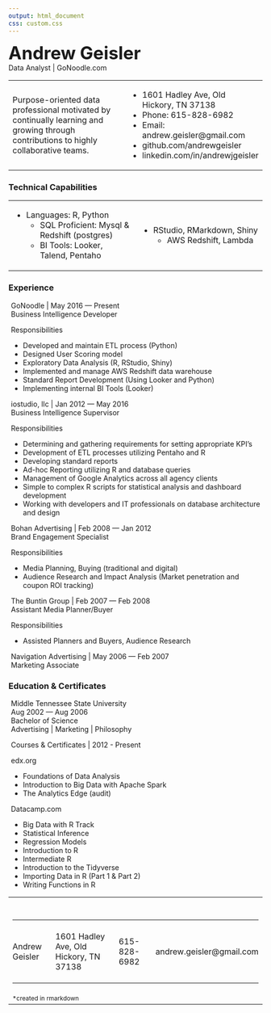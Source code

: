```yaml
---
output: html_document
css: custom.css
---
```


<div class="header">
<span style="font-size: 250%;font-weight:bold;">Andrew Geisler </span><br/>
<span style="font-size: 100%;font-weight:normal;">Data Analyst |  GoNoodle.com</span>
</div>


<table width="100%"><tr><td width="60%">

Purpose-oriented data professional motivated by continually learning and growing through contributions to highly collaborative teams. 
  
</td><td width="1%"><td width="39%">
- 1601 Hadley Ave, Old Hickory, TN 37138
- Phone: 615-828-6982
- Email: andrew.geisler@gmail.com 
- github.com/andrewgeisler
- linkedin.com/in/andrewjgeisler
</td><tr></table>

<div>

### Technical Capabilities

<table width="80%">
<tr>
<td width="50%">
  - Languages: R, Python
  - SQL Proficient: Mysql & Redshift (postgres)
  - BI Tools: Looker, Talend, Pentaho
</td>
<td width="50%">
  - RStudio, RMarkdown, Shiny
  - AWS Redshift, Lambda
</td></tr>
</table>
</div>


<div class="column-left">

### Experience

<div style="padding-left:5px;">
<span class="callout">
GoNoodle | May 2016 — Present<br/>
Business Intelligence Developer
</span>

Responsibilities

  - Developed and maintain ETL process (Python) 
  - Designed User Scoring model 
  - Exploratory Data Analysis (R, RStudio, Shiny) 
  - Implemented and manage AWS Redshift data warehouse 
  - Standard Report Development (Using Looker and Python) 
  - Implementing internal BI Tools (Looker)

<span class="callout">
iostudio, llc | Jan 2012 — May 2016 <br />
Business Intelligence Supervisor
</span>

Responsibilities

  - Determining and gathering requirements for setting appropriate KPI's
  - Development of ETL processes utilizing Pentaho and R
  - Developing standard reports
  - Ad-hoc Reporting utilizing R and database queries
  - Management of Google Analytics across all agency clients
  - Simple to complex R scripts for statistical analysis and dashboard development
  - Working with developers and IT professionals on database architecture and design

<span class="callout">
Bohan Advertising | Feb 2008 — Jan 2012 <br />
Brand Engagement Specialist
</span>

Responsibilities

  - Media Planning, Buying (traditional and digital)
  - Audience Research and Impact Analysis (Market penetration and coupon ROI tracking)

<span class="callout">
The Buntin Group | Feb 2007 — Feb 2008 <br />
Assistant Media Planner/Buyer
</span>

Responsibilities

  - Assisted Planners and Buyers, Audience Research

<span class="callout">
Navigation Advertising | May 2006 — Feb 2007 <br />
Marketing Associate
</span>
</div></div>

<div class="column-space"></div>

<div class="column-right">

### Education & Certificates
<div style="padding-left:5px;">
<span class="callout">
Middle Tennessee State University<br/> 
Aug 2002 — Aug 2006<br/>
Bachelor of Science<br/></span>
Advertising | Marketing | Philosophy 


<span class="callout">
Courses & Certificates | 2012 - Present <br /></span>


<span class="callout">edx.org</span>

  - Foundations of Data Analysis
  - Introduction to Big Data with Apache Spark
  - The Analytics Edge (audit)

<span class="callout">Datacamp.com</span>

  - Big Data with R Track
  - Statistical Inference
  - Regression Models
  - Introduction to R
  - Intermediate R
  - Introduction to the Tidyverse
  - Importing Data in R (Part 1 & Part 2)
  - Writing Functions in R

</div></div>



<div class="footer">


<table width="100%">
<tr><td colspan="4"><br></td></tr>
<tr><td colspan="4"><hr></td></tr>
<tr>
<td>Andrew Geisler</td>
<td>1601 Hadley Ave, Old Hickory, TN 37138</td>
<td>615-828-6982</td>
<td>andrew.geisler@gmail.com</td>
</tr>
<tr><td colspan="4"><hr></td></tr>
<tr><td colspan="4"><span style="text-align:right;font-size:75%;">*created in rmarkdown</span></td></tr>
</table>
</div>

<!-- wkhtmltopdf andrew-geisler-resume.html test.pdf -->

